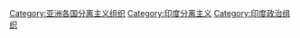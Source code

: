 [[Category:亚洲各国分离主义组织|Category:亚洲各国分离主义组织]]
[[Category:印度分离主义|Category:印度分离主义]]
[[Category:印度政治组织|Category:印度政治组织]]